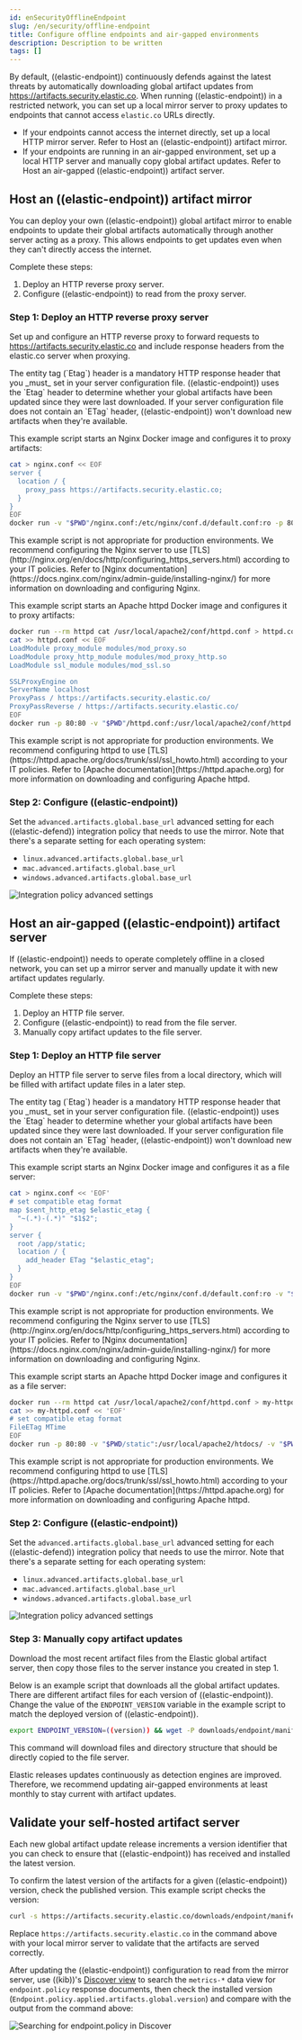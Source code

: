 ```yaml
---
id: enSecurityOfflineEndpoint
slug: /en/security/offline-endpoint
title: Configure offline endpoints and air-gapped environments
description: Description to be written
tags: []
---
```


<div id="offline-endpoint"></div>

By default, ((elastic-endpoint)) continuously defends against the latest threats by automatically downloading global artifact updates from https://artifacts.security.elastic.co. When running ((elastic-endpoint)) in a restricted network, you can set up a local mirror server to proxy updates to endpoints that cannot access `elastic.co` URLs directly. 

* If your endpoints cannot access the internet directly, set up a local HTTP mirror server. Refer to <DocLink id="enSecurityOfflineEndpoint" section="host-an-((elastic-endpoint))-artifact-mirror">Host an ((elastic-endpoint)) artifact mirror</DocLink>.
* If your endpoints are running in an air-gapped environment, set up a local HTTP server and manually copy global artifact updates. Refer to <DocLink id="enSecurityOfflineEndpoint" section="host-an-air-gapped-((elastic-endpoint))-artifact-server">Host an air-gapped ((elastic-endpoint)) artifact server</DocLink>.

<div id="artifact-mirror"></div>

## Host an ((elastic-endpoint)) artifact mirror

You can deploy your own ((elastic-endpoint)) global artifact mirror to enable endpoints to update their global artifacts automatically through another server acting as a proxy. This allows endpoints to get updates even when they can't directly access the internet. 

Complete these steps:

1. Deploy an HTTP reverse proxy server.
1. Configure ((elastic-endpoint)) to read from the proxy server.

### Step 1: Deploy an HTTP reverse proxy server

Set up and configure an HTTP reverse proxy to forward requests to https://artifacts.security.elastic.co and include response headers from the elastic.co server when proxying.

<DocCallOut title="Important" color="warning">
The entity tag (`Etag`) header is a mandatory HTTP response header that you _must_ set in your server configuration file. ((elastic-endpoint)) uses the `Etag` header to determine whether your global artifacts have been updated since they were last downloaded. If your server configuration file does not contain an `ETag` header, ((elastic-endpoint)) won't download new artifacts when they're available.
</DocCallOut>

<DocAccordion buttonContent="_Example: Nginx_">

This example script starts an Nginx Docker image and configures it to proxy artifacts:

```sh
cat > nginx.conf << EOF
server {
  location / {
    proxy_pass https://artifacts.security.elastic.co;
  }
}
EOF
docker run -v "$PWD"/nginx.conf:/etc/nginx/conf.d/default.conf:ro -p 80:80 nginx
```

<DocCallOut title="Important" color="warning">
This example script is not appropriate for production environments. We recommend configuring the Nginx server to use [TLS](http://nginx.org/en/docs/http/configuring_https_servers.html) according to your IT policies. Refer to [Nginx documentation](https://docs.nginx.com/nginx/admin-guide/installing-nginx/) for more information on downloading and configuring Nginx. 
</DocCallOut>

</DocAccordion>

<DocAccordion buttonContent="_Example: Apache HTTPD_">

This example script starts an Apache httpd Docker image and configures it to proxy artifacts:

```sh
docker run --rm httpd cat /usr/local/apache2/conf/httpd.conf > httpd.conf
cat >> httpd.conf << EOF
LoadModule proxy_module modules/mod_proxy.so
LoadModule proxy_http_module modules/mod_proxy_http.so
LoadModule ssl_module modules/mod_ssl.so

SSLProxyEngine on
ServerName localhost
ProxyPass / https://artifacts.security.elastic.co/
ProxyPassReverse / https://artifacts.security.elastic.co/
EOF
docker run -p 80:80 -v "$PWD"/httpd.conf:/usr/local/apache2/conf/httpd.conf httpd
```

<DocCallOut title="Important" color="warning">
This example script is not appropriate for production environments. We recommend configuring httpd to use [TLS](https://httpd.apache.org/docs/trunk/ssl/ssl_howto.html) according to your IT policies. Refer to [Apache documentation](https://httpd.apache.org) for more information on downloading and configuring Apache httpd.
</DocCallOut>

</DocAccordion>

### Step 2: Configure ((elastic-endpoint))

Set the `advanced.artifacts.global.base_url` advanced setting for each <DocLink id="enSecurityConfigureEndpointIntegrationPolicy">((elastic-defend)) integration policy</DocLink> that needs to use the mirror. Note that there's a separate setting for each operating system:

* `linux.advanced.artifacts.global.base_url`
* `mac.advanced.artifacts.global.base_url`
* `windows.advanced.artifacts.global.base_url`

![Integration policy advanced settings](../images/offline-endpoint/-getting-started-offline-adv-settings.png)

<div id="air-gapped-artifact-server"></div>

## Host an air-gapped ((elastic-endpoint)) artifact server

If ((elastic-endpoint)) needs to operate completely offline in a closed network, you can set up a mirror server and manually update it with new artifact updates regularly.

Complete these steps:

1. Deploy an HTTP file server.
1. Configure ((elastic-endpoint)) to read from the file server.
1. Manually copy artifact updates to the file server.

### Step 1: Deploy an HTTP file server

Deploy an HTTP file server to serve files from a local directory, which will be filled with artifact update files in a later step.

<DocCallOut title="Important" color="warning">
The entity tag (`Etag`) header is a mandatory HTTP response header that you _must_ set in your server configuration file. ((elastic-endpoint)) uses the `Etag` header to determine whether your global artifacts have been updated since they were last downloaded. If your server configuration file does not contain an `ETag` header, ((elastic-endpoint)) won't download new artifacts when they're available.
</DocCallOut>

<DocAccordion buttonContent="_Example: Nginx_">

This example script starts an Nginx Docker image and configures it as a file server:

```sh
cat > nginx.conf << 'EOF'
# set compatible etag format
map $sent_http_etag $elastic_etag {
  "~(.*)-(.*)" "$1$2";
}
server {
  root /app/static;
  location / {
    add_header ETag "$elastic_etag";
  }
}
EOF
docker run -v "$PWD"/nginx.conf:/etc/nginx/conf.d/default.conf:ro -v "$PWD"/static:/app/static:ro -p 80:80 nginx
```

<DocCallOut title="Important" color="warning">
This example script is not appropriate for production environments. We recommend configuring the Nginx server to use [TLS](http://nginx.org/en/docs/http/configuring_https_servers.html) according to your IT policies. Refer to [Nginx documentation](https://docs.nginx.com/nginx/admin-guide/installing-nginx/) for more information on downloading and configuring Nginx. 
</DocCallOut>

</DocAccordion>

<DocAccordion buttonContent="_Example: Apache HTTPD_">

This example script starts an Apache httpd Docker image and configures it as a file server:

```sh
docker run --rm httpd cat /usr/local/apache2/conf/httpd.conf > my-httpd.conf
cat >> my-httpd.conf << 'EOF'
# set compatible etag format
FileETag MTime
EOF
docker run -p 80:80 -v "$PWD/static":/usr/local/apache2/htdocs/ -v "$PWD"/my-httpd.conf:/usr/local/apache2/conf/httpd.conf:ro httpd
```

<DocCallOut title="Important" color="warning">
This example script is not appropriate for production environments. We recommend configuring httpd to use [TLS](https://httpd.apache.org/docs/trunk/ssl/ssl_howto.html) according to your IT policies. Refer to [Apache documentation](https://httpd.apache.org) for more information on downloading and configuring Apache httpd.
</DocCallOut>

</DocAccordion>

### Step 2: Configure ((elastic-endpoint))

Set the `advanced.artifacts.global.base_url` advanced setting for each <DocLink id="enSecurityConfigureEndpointIntegrationPolicy">((elastic-defend)) integration policy</DocLink> that needs to use the mirror. Note that there's a separate setting for each operating system:

* `linux.advanced.artifacts.global.base_url`
* `mac.advanced.artifacts.global.base_url`
* `windows.advanced.artifacts.global.base_url`

![Integration policy advanced settings](../images/offline-endpoint/-getting-started-offline-adv-settings.png)

### Step 3: Manually copy artifact updates

Download the most recent artifact files from the Elastic global artifact server, then copy those files to the server instance you created in step 1.

Below is an example script that downloads all the global artifact updates. There are different artifact files for each version of ((elastic-endpoint)). Change the value of the `ENDPOINT_VERSION` variable in the example script to match the deployed version of ((elastic-endpoint)).

```sh
export ENDPOINT_VERSION=((version)) && wget -P downloads/endpoint/manifest https://artifacts.security.elastic.co/downloads/endpoint/manifest/artifacts-$ENDPOINT_VERSION.zip && zcat -q downloads/endpoint/manifest/artifacts-$ENDPOINT_VERSION.zip | jq -r '.artifacts | to_entries[] | .value.relative_url' | xargs -I@ curl "https://artifacts.security.elastic.co@" --create-dirs -o ".@"
```

This command will download files and directory structure that should be directly copied to the file server.

Elastic releases updates continuously as detection engines are improved. Therefore, we recommend updating air-gapped environments at least monthly to stay current with artifact updates.

<div id="validate-artifact-server"></div>

## Validate your self-hosted artifact server

Each new global artifact update release increments a version identifier that you can check to ensure that ((elastic-endpoint)) has received and installed the latest version.

To confirm the latest version of the artifacts for a given ((elastic-endpoint)) version, check the published version. This example script checks the version:

```sh
curl -s https://artifacts.security.elastic.co/downloads/endpoint/manifest/artifacts-((version)).zip | zcat -q | jq -r .manifest_version
```

Replace `https://artifacts.security.elastic.co` in the command above with your local mirror server to validate that the artifacts are served correctly.

After updating the ((elastic-endpoint)) configuration to read from the mirror server, use ((kib))'s [Discover view](((kibana-ref))/discover.html) to search the `metrics-*` data view for `endpoint.policy` response documents, then check the installed version (`Endpoint.policy.applied.artifacts.global.version`) and compare with the output from the command above:

![Searching for `endpoint.policy` in Discover](../images/offline-endpoint/-getting-started-offline-endpoint-version-discover.png)
